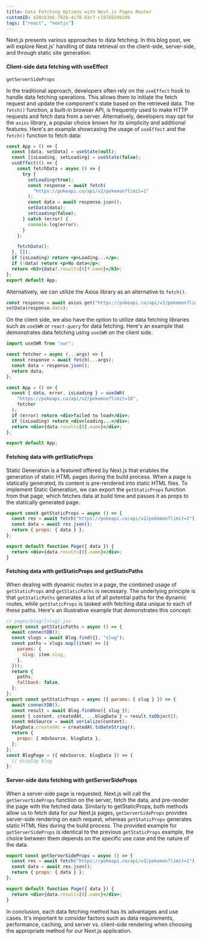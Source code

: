 ```yaml
---
title: Data Fetching Options with Next.js Pages Router
customID: e20cb3b6-7828-4c78-b3c7-c1876629b2d9
tags: ["react", "nextjs"]
---
```


Next.js presents various approaches to data fetching. In this blog post, we will explore Next.js' handling of data retrieval on the client-side, server-side, and through static site generation.

#### Client-side data fetching with useEffect

`getServerSideProps`

In the traditional approach, developers often rely on the `useEffect` hook to handle data fetching operations. This allows them to initiate the fetch request and update the component's state based on the retrieved data. The `fetch()` function, a built-in browser API, is frequently used to make HTTP requests and fetch data from a server. Alternatively, developers may opt for the `axios` library, a popular choice known for its simplicity and additional features. Here's an example showcasing the usage of `useEffect` and the `fetch()` function to fetch data:

```jsx
const App = () => {
  const [data, setData] = useState(null);
  const [isLoading, setLoading] = useState(false);
  useEffect(() => {
    const fetchData = async () => {
      try {
        setLoading(true);
        const response = await fetch(
          "https://pokeapi.co/api/v2/pokemon?limit=1"
        );
        const data = await response.json();
        setData(data);
        setLoading(false);
      } catch (error) {
        console.log(error);
      }
    };

    fetchData();
  }, []);
  if (isLoading) return <p>Loading...</p>;
  if (!data) return <p>No data</p>;
  return <h3>{data?.results[0]?.name}</h3>;
};
export default App;
```

Alternatively, we can utilize the Axios library as an alternative to `fetch()`.

```jsx
const response = await axios.get("https://pokeapi.co/api/v2/pokemon?limit=1");
setData(response.data);
```

On the client side, we also have the option to utilize data fetching libraries such as `useSWR` or `react-query` for data fetching. Here's an example that demonstrates data fetching using `useSWR` on the client side.

```jsx
import useSWR from "swr";

const fetcher = async (...args) => {
  const response = await fetch(...args);
  const data = response.json();
  return data;
};

const App = () => {
  const { data, error, isLoading } = useSWR(
    "https://pokeapi.co/api/v2/pokemon?limit=10",
    fetcher
  );
  if (error) return <div>failed to load</div>;
  if (isLoading) return <div>loading...</div>;
  return <div>{data.results[0].name}</div>;
};

export default App;
```

#### Fetching data with getStaticProps

Static Generation is a featured offered by Next.js that enables the generation of static HTML pages during the build process. When a page is statically generated, its content is pre-rendered into static HTML files. To implement Static Generation, we can export the `getStaticProps` function from that page, which fetches data at build time and passes it as props to the statically generated page.

```jsx
export const getStaticProps = async () => {
  const res = await fetch("https://pokeapi.co/api/v2/pokemon?limit=1");
  const data = await res.json();
  return { props: { data } };
};

export default function Page({ data }) {
  return <div>{data.results[0].name}</div>;
}
```

#### Fetching data with getStaticProps and getStaticPaths

When dealing with dynamic routes in a page, the combined usage of `getStaticProps` and `getStaticPaths` is necessary. The underlying principle is that `getStaticPaths` generates a list of all potential paths for the dynamic routes, while `getStaticProps` is tasked with fetching data unique to each of these paths. Here's an illustrative example that demonstrates this concept:

```jsx
// pages/blog/[slug].jsx
export const getStaticPaths = async () => {
  await connectDB();
  const slugs = await Blog.find({}, "slug");
  const paths = slugs.map((item) => ({
    params: {
      slug: item.slug,
    },
  }));
  return {
    paths,
    fallback: false,
  };
};
export const getStaticProps = async ({ params: { slug } }) => {
  await connectDB();
  const result = await Blog.findOne({ slug });
  const { content, createdAt, ...blogData } = result.toObject();
  const mdxSource = await serialize(content);
  blogData.createdAt = createdAt.toDateString();
  return {
    props: { mdxSource, blogData },
  };
};
const BlogPage = ({ mdxSource, blogData }) => {
  // display blog
};
```

#### Server-side data fetching with getServerSideProps

When a server-side page is requested, Next.js will call the `getServerSideProps` function on the server, fetch the data, and pre-render the page with the fetched data. Similarly to getStaticProps, both methods allow us to fetch data for our Next.js pages, `getServerSideProps` provides server-side rendering on each request, whereas `getStaticProps` generates static HTML files during the build process. The provided example for `getServerSideProps` is identical to the previous `getStaticProps` example, the choice between them depends on the specific use case and the nature of the data.

```jsx
export const getServerSideProps = async () => {
  const res = await fetch("https://pokeapi.co/api/v2/pokemon?limit=1");
  const data = await res.json();
  return { props: { data } };
};

export default function Page({ data }) {
  return <div>{data.results[0].name}</div>;
}
```

In conclusion, each data fetching method has its advantages and use cases. It's important to consider factors such as data requirements, performance, caching, and server vs. client-side rendering when choosing the appropriate method for our Next.js application.
